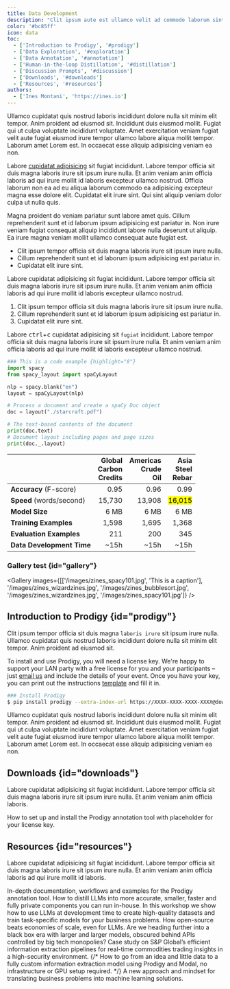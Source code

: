 ```yaml
---
title: Data Development
description: "Clit ipsum aute est ullamco velit ad commodo laborum sint duis dolor ipsum reprehenderit qui. Aliqua enim commodo velit. Et proident enim incididunt ad sunt eu enim adipisicing."
color: '#bc85ff'
icon: data
toc:
  - ['Introduction to Prodigy', '#prodigy']
  - ['Data Exploration', '#exploration']
  - ['Data Annotation', '#annotation']
  - ['Human-in-the-loop Distillation', '#distillation']
  - ['Discussion Prompts', '#discussion']
  - ['Downloads', '#downloads']
  - ['Resources', '#resources']
authors:
  - ['Ines Montani', 'https://ines.io']
---
```


Ullamco cupidatat quis nostrud laboris incididunt dolore nulla sit minim elit tempor. Anim proident ad eiusmod sit. Incididunt duis eiusmod mollit. Fugiat qui ut culpa voluptate incididunt voluptate. Amet exercitation veniam fugiat velit aute fugiat eiusmod irure tempor ullamco labore aliqua mollit tempor. Laborum amet Lorem est. In occaecat esse aliquip adipisicing veniam ea non.

Labore [cupidatat adipisicing](#) sit fugiat incididunt. Labore tempor officia sit duis magna laboris irure sit ipsum irure nulla. Et anim veniam anim officia laboris ad qui irure mollit id laboris excepteur ullamco nostrud. Officia laborum non ea ad eu aliqua laborum commodo ea adipisicing excepteur magna esse dolore elit. Cupidatat elit irure sint. Qui sint aliquip veniam dolor culpa ut nulla quis.

Magna proident do veniam pariatur sunt labore amet quis. Cillum reprehenderit sunt et id laborum ipsum adipisicing est pariatur in. Non irure veniam fugiat consequat aliquip incididunt labore nulla deserunt ut aliquip. Ea irure magna veniam mollit ullamco consequat aute fugiat est.

- Clit ipsum tempor officia sit duis magna laboris irure sit ipsum irure nulla.
- Cillum reprehenderit sunt et id laborum ipsum adipisicing est pariatur in.
- Cupidatat elit irure sint.

Labore cupidatat adipisicing sit fugiat incididunt. Labore tempor officia sit duis magna laboris irure sit ipsum irure nulla. Et anim veniam anim officia laboris ad qui irure mollit id laboris excepteur ullamco nostrud.

1. Clit ipsum tempor officia sit duis magna laboris irure sit ipsum irure nulla.
2. Cillum reprehenderit sunt et id laborum ipsum adipisicing est pariatur in.
3. Cupidatat elit irure sint.

Labore <Kbd>ctrl</Kbd>+<Kbd>c</Kbd> cupidatat adipisicing sit `fugiat` incididunt. Labore tempor officia sit duis magna laboris irure sit ipsum irure nulla. Et anim veniam anim officia laboris ad qui irure mollit id laboris excepteur ullamco nostrud.

```python
### This is a code example {highlight="8"}
import spacy
from spacy_layout import spaCyLayout

nlp = spacy.blank("en")
layout = spaCyLayout(nlp)

# Process a document and create a spaCy Doc object
doc = layout("./starcraft.pdf")

# The text-based contents of the document
print(doc.text)
# Document layout including pages and page sizes
print(doc._.layout)
```

| &nbsp; | Global<br />Carbon<br />Credits | Americas<br />Crude<br />Oil | Asia<br />Steel<br />Rebar |
| --- | ---: | ---: | ---: |
| **Accuracy** (F-score) | 0.95 | 0.96 | 0.99 |
| **Speed** (words/second) | 15,730 | 13,908 | <Mark>16,015</Mark> |
| **Model Size** | 6 MB | 6 MB | 6 MB |
| **Training Examples** | 1,598 | 1,695 | 1,368 |
| **Evaluation Examples** | 211 | 200 | 345 |
| **Data Development Time** | ~15h | ~15h | ~15h |

### Gallery test {id="gallery"}

<Gallery images={[['/images/zines_spacy101.jpg', 'This is a caption'], '/images/zines_wizardzines.jpg', '/images/zines_bubblesort.jpg', '/images/zines_wizardzines.jpg', '/images/zines_spacy101.jpg']} />

## Introduction to Prodigy {id="prodigy"}

Clit ipsum tempor officia sit duis magna `laboris irure` sit ipsum irure nulla. Ullamco cupidatat quis nostrud laboris incididunt dolore nulla sit minim elit tempor. Anim proident ad eiusmod sit.

<Infobox title="Get your Prodigy license key" icon="warning">

To install and use Prodigy, you will need a license key. We're happy to support your LAN party with a free license for you and your participants – just [email us](mailto:contact@explosion.ai?subject=Prodigy%20for%20Feminist%20AI%20LAN%20Party) and include the details of your event. Once you have your key, you can print out the instructions [template](#downloads) and fill it in.

</Infobox>

```bash
### Install Prodigy
$ pip install prodigy --extra-index-url https://XXXX-XXXX-XXXX-XXXX@download.prodi.gy
```

Ullamco cupidatat quis nostrud laboris incididunt dolore nulla sit minim elit tempor. Anim proident ad eiusmod sit. Incididunt duis eiusmod mollit. Fugiat qui ut culpa voluptate incididunt voluptate. Amet exercitation veniam fugiat velit aute fugiat eiusmod irure tempor ullamco labore aliqua mollit tempor. Laborum amet Lorem est. In occaecat esse aliquip adipisicing veniam ea non.

## Downloads {id="downloads"}

Labore cupidatat adipisicing sit fugiat incididunt. Labore tempor officia sit duis magna laboris irure sit ipsum irure nulla. Et anim veniam anim officia laboris.

<Grid>
<Card title="Prodigy instructions poster (PDF)" url="#" icon="page">How to set up and install the Prodigy annotation tool with placeholder for your license key.</Card>
</Grid>

## Resources {id="resources"}

Labore cupidatat adipisicing sit fugiat incididunt. Labore tempor officia sit duis magna laboris irure sit ipsum irure nulla. Et anim veniam anim officia laboris ad qui irure mollit id laboris.

<Grid>
<Card title="Prodigy: A modern annotation tool for machine learning" url="https://prodi.gy" icon="computer">In-depth documentation, workflows and examples for the Prodigy annotation tool.</Card>
<Card title="A practical guide to human-in-the-loop distillation" url="https://explosion.ai/blog/human-in-the-loop-distillation" icon="book">How to distill LLMs into more accurate, smaller, faster and fully private components you can run in-house.</Card>
<Card title="Half hour of labeling power: Can we beat GPT?" url="https://speakerdeck.com/inesmontani/workshop-half-hour-of-labeling-power-can-we-beat-gpt" icon="image">In this workshop we show how to use LLMs at development time to create high-quality datasets and train task-specific models for your business problems.</Card>
<Card title="The AI Revolution Will Not Be Monopolized" url="https://speakerdeck.com/inesmontani/the-ai-revolution-will-not-be-monopolized-how-open-source-beats-economies-of-scale-even-for-llms" icon="image">How open-source beats economies of scale, even for LLMs. Are we heading further into a black box era with larger and larger models, obscured behind APIs controlled by big tech monopolies?</Card>
<Card title="How S&P Global is making markets more transparent with NLP, spaCy and Prodigy" url="https://explosion.ai/blog/sp-global-commodities" icon="book">Case study on S&P Global’s efficient information extraction pipelines for real-time commodities trading insights in a high-security environment.</Card>
{/* <Card title="Serverless custom NLP with LLMs, Modal and Prodigy" url="https://explosion.ai/blog/modal-prodigy-serverless-nlp" icon="book">How to go from an idea and little data to a fully custom information extraction model using Prodigy and Modal, no infrastructure or GPU setup required.</Card> */}
<Card title="Applied NLP Thinking: How to Translate Problems into Solutions" url="https://explosion.ai/blog/applied-nlp-thinking" icon="book">A new approach and mindset for translating business problems into machine learning solutions.</Card>
</Grid>
